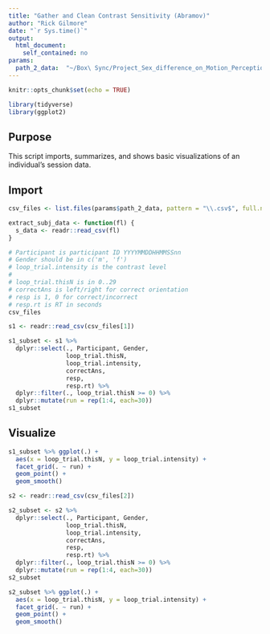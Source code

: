 ```yaml
---
title: "Gather and Clean Contrast Sensitivity (Abramov)"
author: "Rick Gilmore"
date: "`r Sys.time()`"
output: 
  html_document:
    self_contained: no
params:
  path_2_data:  "~/Box\ Sync/Project_Sex_difference_on_Motion_Perception/data/contrast_sensitivity_task_data/"
---
```


```r
knitr::opts_chunk$set(echo = TRUE)

library(tidyverse)
library(ggplot2)
```

## Purpose

This script imports, summarizes, and shows basic visualizations of an individual's session data.

## Import

```r
csv_files <- list.files(params$path_2_data, pattern = "\\.csv$", full.names = TRUE)

extract_subj_data <- function(fl) {
  s_data <- readr::read_csv(fl)
}

# Participant is participant ID YYYYMMDDHHMMSSnn
# Gender should be in c('m', 'f')
# loop_trial.intensity is the contrast level
# 
# loop_trial.thisN is in 0..29
# correctAns is left/right for correct orientation
# resp is 1, 0 for correct/incorrect
# resp.rt is RT in seconds
csv_files
```

```r
s1 <- readr::read_csv(csv_files[1])

s1_subset <- s1 %>%
  dplyr::select(., Participant, Gender,
                loop_trial.thisN,
                loop_trial.intensity,
                correctAns,
                resp,
                resp.rt) %>%
  dplyr::filter(., loop_trial.thisN >= 0) %>%
  dplyr::mutate(run = rep(1:4, each=30))
s1_subset
```

## Visualize

```r
s1_subset %>% ggplot(.) +
  aes(x = loop_trial.thisN, y = loop_trial.intensity) +
  facet_grid(. ~ run) +
  geom_point() +
  geom_smooth()
```

```r
s2 <- readr::read_csv(csv_files[2])

s2_subset <- s2 %>%
  dplyr::select(., Participant, Gender,
                loop_trial.thisN,
                loop_trial.intensity,
                correctAns,
                resp,
                resp.rt) %>%
  dplyr::filter(., loop_trial.thisN >= 0) %>%
  dplyr::mutate(run = rep(1:4, each=30))
s2_subset
```

```r
s2_subset %>% ggplot(.) +
  aes(x = loop_trial.thisN, y = loop_trial.intensity) +
  facet_grid(. ~ run) +
  geom_point() +
  geom_smooth()
```


